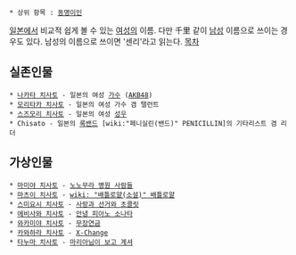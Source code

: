  * 상위 항목 : [[동명이인]]

[[일본]]에서 비교적 쉽게 볼 수 있는 [[여성]]의 이름. 다만 千里 같이 [[남성]] 이름으로 쓰이는 경우도 있다. 남성의 이름으로 쓰이면 '센리'라고 읽는다. 
[[목차]]

== 실존인물 ==
 * [[나카타 치사토]] - 일본의 여성 [[가수]] ([[AKB48]])
 * [[모리타카 치사토]] - 일본의 여성 가수 겸 탤런트
 * [[스즈모리 치사토]] - 일본의 여성 [[성우]]
 * Chisato - 일본의 [[록밴드]] [wiki:"페니실린(밴드)" PENICILLIN]의 기타리스트 겸 리더

== 가상인물 ==
 * [[마미야 치사토]] - [[노노무라 병원 사람들]]
 * [[마츠이 치사토]] - [[wiki: "배틀로얄(소설)" 배틀로얄]]
 * [[스미요시 치사토]] - [[사랑과 선거와 초콜릿]]
 * [[에비사와 치사토]] - [[안녕 피아노 소나타]]
 * [[와카미야 치사토]] - [[무장연금]]
 * [[카와하라 치사토]] - [[X-Change]]
 * [[타누마 치사토]] - [[마리아님이 보고 계셔]]
 
